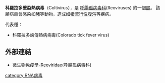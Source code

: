 '''科羅拉多壁蝨熱病毒'''（Coltivirus），是  [[呼腸孤病毒科|呼腸孤病毒科]](Reoviruses) 的一個[[屬|屬]]。
該類病毒會感染如[[豬|豬]]等動物，造成如[[猪流行性腹泻|猪流行性腹泻]]等疾病。 

代表種：
*科羅拉多蜱傳熱病病毒(Colorado tick fever virus)
==外部連結==
*[http://smallcollation.blogspot.com/2013/02/reoviridae.html 微生物免疫學-Reoviridae(呼腸孤病毒科)]

{{virus-stub}}
[[category:RNA病毒|category:RNA病毒]]